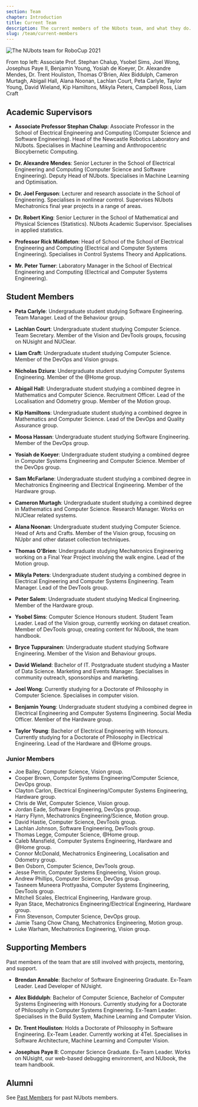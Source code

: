 ```yaml
---
section: Team
chapter: Introduction
title: Current Team
description: The current members of the NUbots team, and what they do.
slug: /team/current-members
---
```


![The NUbots team for RoboCup 2021](./images/team-photo-robocup-2021.png 'The NUbots team for RoboCup 2021')

From top left: Associate Prof. Stephan Chalup, Ysobel Sims, Joel Wong, Josephus Paye II, Benjamin Young, Yosiah de Koeyer, Dr. Alexandre Mendes, Dr. Trent Houliston, Thomas O'Brien, Alex Biddulph, Cameron Murtagh, Abigail Hall, Alana Noonan, Lachlan Court, Peta Carlyle, Taylor Young, David Wieland, Kip Hamiltons, Mikyla Peters, Campbell Ross, Liam Craft

## Academic Supervisors

- **Associate Professor Stephan Chalup**: Associate Professor in the School of Electrical Engineering and Computing (Computer Science and Software Engineering). Head of the Newcastle Robotics Laboratory and NUbots. Specialises in Machine Learning and Anthropocentric Biocybernetic Computing.

- **Dr. Alexandre Mendes**: Senior Lecturer in the School of Electrical Engineering and Computing (Computer Science and Software Engineering). Deputy Head of NUbots. Specialises in Machine Learning and Optimisation.

- **Dr. Joel Ferguson**: Lecturer and research associate in the School of Engineering. Specialises in nonlinear control. Supervises NUbots Mechatronics final year projects in a range of areas.

- **Dr. Robert King**: Senior Lecturer in the School of Mathematical and Physical Sciences (Statistics). NUbots Academic Supervisor. Specialises in applied statistics.

- **Professor Rick Middleton**: Head of School of the School of Electrical Engineering and Computing (Electrical and Computer Systems Engineering). Specialises in Control Systems Theory and Applications.

- **Mr. Peter Turner**: Laboratory Manager in the School of Electrical Engineering and Computing (Electrical and Computer Systems Engineering).

## Student Members

- **Peta Carlyle**: Undergraduate student studying Software Engineering. Team Manager. Lead of the Behaviour group.

- **Lachlan Court**: Undergraduate student studying Computer Science. Team Secretary. Member of the Vision and DevTools groups, focusing on NUsight and NUClear.

- **Liam Craft**: Undergraduate student studying Computer Science. Member of the DevOps and Vision groups.

- **Nicholas Dziura**: Undergraduate student studying Computer Systems Engineering. Member of the @Home group.

- **Abigail Hall**: Undergraduate student studying a combined degree in Mathematics and Computer Science. Recruitment Officer. Lead of the Localisation and Odometry group. Member of the Motion group.

- **Kip Hamiltons**: Undergraduate student studying a combined degree in Mathematics and Computer Science. Lead of the DevOps and Quality Assurance group.

- **Moosa Hassan**: Undergraduate student studying Software Engineering. Member of the DevOps group.

- **Yosiah de Koeyer**: Undergraduate student studying a combined degree in Computer Systems Engineering and Computer Science. Member of the DevOps group.

- **Sam McFarlane**: Undergraduate student studying a combined degree in Mechatronics Engineering and Electrical Engineering. Member of the Hardware group.

- **Cameron Murtagh**: Undergraduate student studying a combined degree in Mathematics and Computer Science. Research Manager. Works on NUClear related systems.

- **Alana Noonan**: Undergraduate student studying Computer Science. Head of Arts and Crafts. Member of the Vision group, focusing on NUpbr and other dataset collection techniques.

- **Thomas O'Brien**: Undergraduate studying Mechatronics Engineering working on a Final Year Project involving the walk engine. Lead of the Motion group.

- **Mikyla Peters**: Undergraduate student studying a combined degree in Electrical Engineering and Computer Systems Engineering. Team Manager. Lead of the DevTools group.

- **Peter Salem**: Undergraduate student studying Medical Engineering. Member of the Hardware group.

- **Ysobel Sims**: Computer Science Honours student. Student Team Leader. Lead of the Vision group, currently working on dataset creation. Member of DevTools group, creating content for NUbook, the team handbook.

- **Bryce Tuppurainen**: Undergraduate student studying Software Engineering. Member of the Vision and Behaviour groups.

- **David Wieland**: Bachelor of IT. Postgraduate student studying a Master of Data Science. Marketing and Events Manager. Specialises in community outreach, sponsorships and marketing.

- **Joel Wong**: Currently studying for a Doctorate of Philosophy in Computer Science. Specialises in computer vision.

- **Benjamin Young**: Undergraduate student studying a combined degree in Electrical Engineering and Computer Systems Engineering. Social Media Officer. Member of the Hardware group.

- **Taylor Young**: Bachelor of Electrical Engineering with Honours. Currently studying for a Doctorate of Philosophy in Electrical Engineering. Lead of the Hardware and @Home groups.

### Junior Members

- Joe Bailey, Computer Science, Vision group.
- Cooper Brown, Computer Systems Engineering/Computer Science, DevOps group.
- Clayton Carlon, Electrical Engineering/Computer Systems Engineering, Hardware group.
- Chris de Wet, Computer Science, Vision group.
- Jordan Eade, Software Engineering, DevOps group.
- Harry Flynn, Mechatronics Engineering/Science, Motion group.
- David Hastie, Computer Science, DevTools group.
- Lachlan Johnson, Software Engineering, DevTools group.
- Thomas Legge, Computer Science, @Home group.
- Caleb Mansfield, Computer Systems Engineering, Hardware and @Home group.
- Connor McDonald, Mechatronics Engineering, Localisation and Odometry group.
- Ben Osborn, Computer Science, DevTools group.
- Jesse Perrin, Computer Systems Engineering, Vision group.
- Andrew Phillips, Computer Science, DevOps group.
- Tasneem Muneera Prottyasha, Computer Systems Engineering, DevTools group.
- Mitchell Scales, Electrical Engineering, Hardware group.
- Ryan Stace, Mechatronics Engineering/Electrical Engineering, Hardware group.
- Finn Stevenson, Computer Science, DevOps group.
- Jamie Tsang Chow Chang, Mechatronics Engineering, Motion group.
- Luke Warham, Mechatronics Engineering, Vision group.

## Supporting Members

Past members of the team that are still involved with projects, mentoring, and support.

- **Brendan Annable**: Bachelor of Software Engineering Graduate. Ex-Team Leader. Lead Developer of NUsight.

- **Alex Biddulph**: Bachelor of Computer Science, Bachelor of Computer Systems Engineering with Honours. Currently studying for a Doctorate of Philosophy in Computer Systems Engineering. Ex-Team Leader. Specialises in the Build System, Machine Learning and Computer Vision.

- **Dr. Trent Houliston**: Holds a Doctorate of Philosophy in Software Engineering. Ex-Team Leader. Currently working at 4Tel. Specialises in Software Architecture, Machine Learning and Computer Vision.

- **Josephus Paye II**: Computer Science Graduate. Ex-Team Leader. Works on NUsight, our web-based debugging environment, and NUbook, the team handbook.

## Alumni

See [Past Members](/team/past-members) for past NUbots members.
